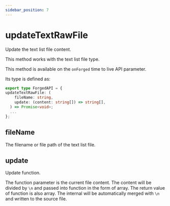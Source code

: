 ```yaml
---
sidebar_position: 7
---
```


# updateTextRawFile

Update the text list file content.

This method works with the text list file type.

This method is available on the `onForged` time to live API parameter.

Its type is defined as:

```ts
export type ForgedAPI = {
updateTextRawFile: (
    fileName: string,
    update: (content: string[]) => string[],
  ) => Promise<void>;
  ...
};
```

## fileName

The filename or file path of the text list file.

## update

Update function.

The function parameter is the current file content. The content will be divided by `\n` and passed into function in the form of array. The return value of function is also array. The internal will be automatically merged with `\n` and written to the source file.
